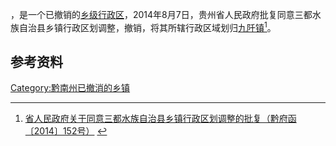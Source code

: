 '''{{PAGENAMEBASE}}'''，是{{PRC admin/fullname|52/27/32}}一个已撤销的[[乡级行政区|乡级行政区]]，2014年8月7日，贵州省人民政府批复同意三都水族自治县乡镇行政区划调整，撤销{{PAGENAMEBASE}}，将其所辖行政区域划归[[九阡镇|九阡镇]]<ref>[http://www.gzgov.gov.cn/xxgk/jbxxgk/fgwj/zfwj/qfh/201507/t20150703_298225.html 省人民政府关于同意三都水族自治县乡镇行政区划调整的批复（黔府函〔2014〕152号）] {{webarchive|url=https://web.archive.org/web/20170831223714/http://www.gzgov.gov.cn/xxgk/jbxxgk/fgwj/zfwj/qfh/201507/t20150703_298225.html |date=2017-08-31 }}</ref>。

== 参考资料 ==

{{reflist}}

{{行政区划小作品}}

[[Category:黔南州已撤消的乡镇|Category:黔南州已撤消的乡镇]]